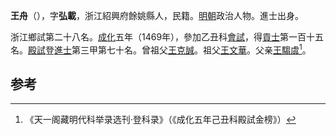 '''王舟'''（{{bd|1437年||？}}），字'''弘載'''，浙江紹興府餘姚縣人，民籍。[[明朝|明朝]]政治人物。進士出身。

浙江鄉試第二十八名。[[成化|成化]]五年（1469年），參加乙丑科[[會試|會試]]，得[[貢士|貢士]]第一百十五名。[[殿試|殿試]]登[[進士|進士]]第三甲第七十名。曾祖父[[王克誠|王克誠]]。祖父[[王文華|王文華]]。父亲[[王騶虞|王騶虞]]<ref>《天一阁藏明代科举录选刊·登科录》（《成化五年己丑科殿試金榜》）</ref>。

==参考==
{{reflist}}
{{明朝人物小作品}}
{{成化五年己丑科殿試金榜}}